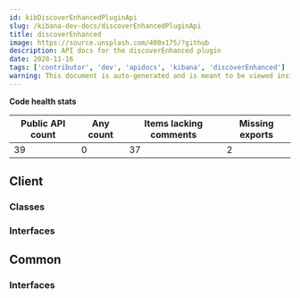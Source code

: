 ```yaml
---
id: kibDiscoverEnhancedPluginApi
slug: /kibana-dev-docs/discoverEnhancedPluginApi
title: discoverEnhanced
image: https://source.unsplash.com/400x175/?github
description: API docs for the discoverEnhanced plugin
date: 2020-11-16
tags: ['contributor', 'dev', 'apidocs', 'kibana', 'discoverEnhanced']
warning: This document is auto-generated and is meant to be viewed inside our experimental, new docs system. Reach out in #docs-engineering for more info.
---
```






**Code health stats**

| Public API count  | Any count | Items lacking comments | Missing exports |
|-------------------|-----------|------------------------|-----------------|
| 39 | 0 | 37 | 2 |

## Client

### Classes
<DocDefinitionList data={discoverEnhancedObj.client.classes}/>

### Interfaces
<DocDefinitionList data={discoverEnhancedObj.client.interfaces}/>

## Common

### Interfaces
<DocDefinitionList data={discoverEnhancedObj.common.interfaces}/>

